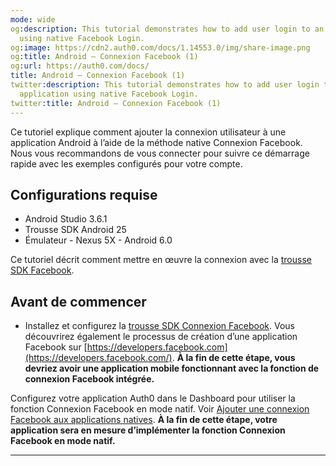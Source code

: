 ```yaml
---
mode: wide
og:description: This tutorial demonstrates how to add user login to an Android application
  using native Facebook Login.
og:image: https://cdn2.auth0.com/docs/1.14553.0/img/share-image.png
og:title: Android – Connexion Facebook (1)
og:url: https://auth0.com/docs/
title: Android – Connexion Facebook (1)
twitter:description: This tutorial demonstrates how to add user login to an Android
  application using native Facebook Login.
twitter:title: Android – Connexion Facebook (1)
---
```


Ce tutoriel explique comment ajouter la connexion utilisateur à une application Android à l’aide de la méthode native Connexion Facebook. Nous vous recommandons de vous connecter pour suivre ce démarrage rapide avec les exemples configurés pour votre compte.

## Configurations requise

* Android Studio 3.6.1
* Trousse SDK Android 25
* Émulateur - Nexus 5X - Android 6.0

Ce tutoriel décrit comment mettre en œuvre la connexion avec la [trousse SDK Facebook](https://developers.facebook.com/docs/).

## Avant de commencer

* Installez et configurez la [trousse SDK Connexion Facebook](https://developers.facebook.com/docs/facebook-login/). Vous découvrirez également le processus de création d’une application Facebook sur [https://developers.facebook.com](https://developers.facebook.com/). **À la fin de cette étape, vous devriez avoir une application mobile fonctionnant avec la fonction de connexion Facebook intégrée.**

Configurez votre application Auth0 dans le Dashboard pour utiliser la fonction Connexion Facebook en mode natif. Voir [Ajouter une connexion Facebook aux applications natives](https://auth0.com/docs/connections/nativesocial/facebook). **À la fin de cette étape, votre application sera en mesure d’implémenter la fonction Connexion Facebook en mode natif.**

****